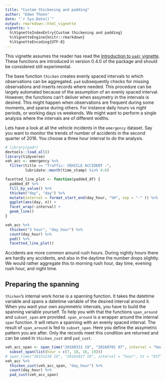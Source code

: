 ```yaml
---
title: "Custom thickening and padding"
author: "Edwn Thoen"
date: "`r Sys.Date()`"
output: rmarkdown::html_vignette
vignette: >
  %\VignetteIndexEntry{Custom thickening and padding}
  %\VignetteEngine{knitr::rmarkdown}
  %\VignetteEncoding{UTF-8}
---
```


This vignette assumes the reader has read the [Introduction to `padr` vignette](link). These functions are introduced in version 0.4.0 of the package and should be considered still experimental.

The base function `thicken` creates evenly spaced intervals to which observations can be aggregated. `pad` subsequently checks for missing observations and inserts records where needed. This procedure can be largely automated because of the assumption of an evenly spaced interval. However, the functions can't deliver when assymetry in the intervals is desired. This might happen when observations are frequent during some moments, and sparse during others. For instance daily hours vs night periods, or working days vs weekends. We might want to perform a single analysis where the intervals are of different widths. 

Lets have a look at all the vehicle incidents in the `emergency` dataset. Say you want to monitor the trends of number of accidents in the second quarter of 2016. You choose a three hour interval to do the analysis.

```r
# library(padr)
devtools::load_all()
library(tidyverse)
veh_acc <- emergency %>% 
  filter(title == "Traffic: VEHICLE ACCIDENT -",
         lubridate::month(time_stamp) %in% 4:6) 

facetted_line_plot <- function(padded_df) {
  padded_df %>% 
  fill_by_value() %>% 
  thicken("day", "day") %>% 
  mutate(interval = format_start_end(day_hour, "%H", sep = "-" )) %>% 
  ggplot(aes(day, n)) + 
  facet_wrap(~interval) +
  geom_line() 
}

veh_acc %>%
  thicken("3 hour", "day_hour") %>% 
  count(day_hour) %>% 
  pad() %>% 
  facetted_line_plot()
```

Accidents are more common around rush hours. During nightly hours there are hardly any accidents, and also in the daytime the number drops slightly. We would rather aggregate this to morning rush hour, day time, evening rush hour, and night time.

## Preparing the spanning

`thicken`'s internal work horse is a spanning function. It takes the datetime variable and spans a datetime variable of the desired interval around it. When you want your own asymmetric intervals, you have to build the spanning variable yourself. To help you with that the functions `span_around` and `subset_span` are provided. `span_around` is a wrapper around the internal `span` function. It will return a spanning with an evenly spaced interval. The result of `span_around` is fed to `subset_span`. Here you define the assymetric pattern you are after. Only the records meet this condition are returned and can be used in `thicken_cust` and `pad_cust`.

```r
veh_acc_span <- span_time("20160331 19", "20160701 07", interval = "hour") %>% 
  subset_span(list(hour = c(7, 10, 16, 19)))
# span_time("20151210 16", "20161017 19", interval = "hour", tz = "EST") %>% 
veh_acc %>% 
  thicken_cust(veh_acc_span, "day_hour") %>% 
  count(day_hour) %>% 
  pad_cust(veh_acc_span)



```

